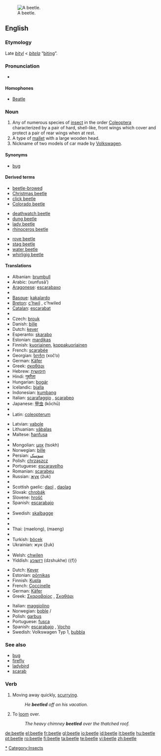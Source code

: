 {{wikipedia|dab=beetle (disambiguation)|beetle}}
[[Image:Goliath beetle.jpg|thumb|right|A beetle.]]
==English==

===Etymology===
Late {{ME.}} ''[[bityl]]'' < {{OE.}} ''[[bitela]]'' “[[biting]]”.

===Pronunciation===
* {{audio|en-us-beetle.ogg|Audio (US)}}
*: {{rhymes|iːtəl}}

====Homophones====
* [[Beatle]]

===Noun===
{{en-noun}}

# Any of numerous species of [[insect]] in the order [[Coleoptera]] characterized by a pair of hard, shell-like, front wings which cover and protect a pair of rear wings when at rest.
# A type of [[mallet]] with a large wooden head.
# <!--capitalised?-->Nickname of two models of car made by [[w:Volkswagen|Volkswagen]].

====Synonyms====
* [[bug]]<!--capitalised in car sense?--> {{italbrac|U.S. colloquial}}

====Derived terms====
{{rel-top3| from beetle}}
* [[beetle-browed]]
* [[Christmas beetle]]
* [[click beetle]]
* [[Colorado beetle]]
{{rel-mid3}}
* [[deathwatch beetle]]
* [[dung beetle]]
* [[lady beetle]]
* [[rhinoceros beetle]]
{{rel-mid3}}
* [[rove beetle]]
* [[stag beetle]]
* [[water beetle]]
* [[whirligig beetle]]
{{rel-bottom}}

====Translations====
{{trans-top|insect}}
* Albanian: [[brumbull]]
* Arabic: {{Arab|[[خنفساء]]}} (xunfusā’) {{f}}
* [[Aragonese]]: [[escarabaxo]] {{m}}
* {{trreq|Armenian}}
* [[Basque]]: [[kakalardo]]
* [[Breton]]: [[c'hwil]] {{m}}, c'hwiled {{p}}
* [[Catalan]]: [[escarabat]] {{m}}
* {{trreq|Chinese}}
* Czech: [[brouk]] {{m}}
* Danish: [[bille]] {{g|Danish}}
* Dutch: [[kever]] {{m}}
* Esperanto: [[skarabo]]
* Estonian: [[mardikas]]
* Finnish: [[kuoriainen]], [[koppakuoriainen]]
* French: [[scarabée]] {{m}}
* Georgian: [[ხოჭო]] (xoč‘o)
* German: [[Käfer]] {{m}}
* Greek: [[σκαθάρι]] {{n}}
* Hebrew: [[חיפושית]]
* Hindi: [[गुबरैला]]
* Hungarian: [[bogár]]
* Icelandic: [[bjalla]] {{f}}
* Indonesian: [[kumbang]]
* Italian: [[scarafaggio]] {{m}}, [[scarabeo]] {{m}}
* Japanese: [[甲虫]] (kōchū)
* {{trreq|Korean}}
* Latin: [[coleopterum]] {{n}}
{{trans-mid}}
* Latvian: [[vabole]] {{f}}
* Lithuanian: [[vãbalas]] {{g|Lithuanian}}
* Maltese: [[ħanfusa]] {{f}}
* {{trreq|Maori}}
* Mongolian: [[цох]] (tsokh)
* Norwegian: [[bille]] {{m}}
* Persian: [[سوسک]]
* Polish: [[chrząszcz]] {{m}}
* Portuguese: [[escaravelho]] {{m}}
* Romanian: [[scarabeu]]
* Russian: [[жук]] (žuk) {{m}}
* {{trreq|Sanskrit}}
* Scottish gaelic: [[daol]] {{m}}, [[daolag]] {{f}}
* Slovak: [[chrobák]] {{m}}
* Slovene: [[hrošč]] {{m}}
* Spanish: [[escarabajo]] {{m}}
* {{trreq|Swahili}}
* Swedish: [[skalbagge]] {{c}}
* {{trreq|Tamil}}
* {{trreq|Telugu}}
* Thai: {{Thai|[[แมลง]]}} (maelong), {{Thai|[[แมง]]}} (maeng)
* {{trreq|Tibetan}}
* Turkish: [[böcek]]
* Ukrainian: жук (žuk) {{m}}
* {{trreq|Vietnamese}}
* Welsh: [[chwilen]]
* Yiddish: [[דזשוכע]] (dzshukhe) ({f}}
{{trans-bottom}}

{{trans-top|mallet}}
{{trans-mid}}
{{trans-bottom}}

{{trans-top|Volkswagen car}}
* Dutch: [[Kever]] {{m}}
* Estonian: [[põrnikas]]
* Finnish: [[Kupla]]
* French: [[Coccinelle]] {{f}}
* German: [[Käfer]] {{m}}
* Greek: [[Σκαραβαίος]] {{m}}, [[Σκαθάρι]]
{{trans-mid}}
* Italian: [[maggiolino]] {{m}}
* Norwegian: [[boble]] {{m}}/{{f}}
* Polish: [[garbus]] {{m}}
* Portuguese: [[fusca]] {{italbrac|Brazil}} {{f}}
* Spanish: [[escarabajo]] {{m}}, [[Vocho]] {{m}} {{italbrac|Mexico}}
* Swedish: Volkswagen Typ 1, [[bubbla]] {{c}} <!--"bubbla" to be confirmed-->
{{trans-bottom}}

===See also===
* [[bug]]
* [[firefly]]
* [[ladybird]]
* [[scarab]]

===Verb===
{{en-verb|beetles|beetling|beetled|beetled}}

# Moving away quickly, [[scurrying]].{{rfquote}}
#: ''He '''beetled''' off on his vacation.''
# To [[loom]] over.
#: ''The heavy chimney '''beetled''' over the thatched roof.''

[[Category:Beetles|*]]
[[Category:Insects]]

[[de:beetle]]
[[el:beetle]]
[[fr:beetle]]
[[gl:beetle]]
[[io:beetle]]
[[id:beetle]]
[[it:beetle]]
[[hu:beetle]]
[[pt:beetle]]
[[ro:beetle]]
[[fi:beetle]]
[[ta:beetle]]
[[te:beetle]]
[[vi:beetle]]
[[zh:beetle]]